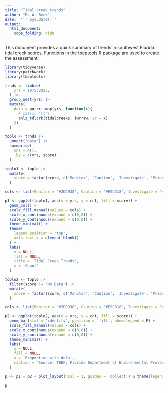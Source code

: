 ```yaml
---
title: "Tidal creek trends"
author: "M. W. Beck"
date:  "`r Sys.Date()`"
output: 
  html_document:
    code_folding: hide
---
```


This document provides a quick summary of trends in southwest Florida tidal creek scores.  Functions in the [tbeptools](https://tbep-tech.github.io/tbeptools/){target="_blank"} R package are used to create the assessment.

```r
library(tidyverse)
library(patchwork)
library(tbeptools)

trnds <- tibble(
    yrs = 1975:2023,
  ) |> 
  group_nest(yrs) |> 
  mutate(
    data = purrr::map(yrs, function(x){
      # cat(x, '\t')
      anlz_tdlcrk(tidalcreeks, iwrraw, yr = x)
    }) 
  )

toplo <- trnds |> 
  unnest('data') |> 
  summarise(
    cnt = n(), 
    .by = c(yrs, score)
  ) 

toplo1 <- toplo |> 
  mutate(
    score = factor(score, c('Monitor', 'Caution', 'Investigate', 'Prioritize', 'No Data'))
  )

cols <- list(Monitor = '#2DC938', Caution = '#E9C318', Investigate = '#EE7600', Prioritize = '#FF4040', `No Data` = '#ADD8E6')

p1 <- ggplot(toplo1, aes(x = yrs, y = cnt, fill = score)) +
  geom_col() +
  scale_fill_manual(values = cols) +
  scale_x_continuous(expand = c(0,0)) +
  scale_y_continuous(expand = c(0,0)) +
  theme_minimal() +
  theme(
    legend.position = 'top', 
    axis.text.x = element_blank()
  ) + 
  labs(
    x = NULL,
    fill = NULL,
    title = 'Tidal Creek Trends',
    y = 'Count'
  )

toplo2 <- toplo |> 
  filter(score != 'No Data') |> 
  mutate(
    score = factor(score, c('Monitor', 'Caution', 'Investigate', 'Prioritize'))
  )

cols <- list(Monitor = '#2DC938', Caution = '#E9C318', Investigate = '#EE7600', Prioritize = '#FF4040')

p2 <- ggplot(toplo2, aes(x = yrs, y = cnt, fill = score)) +
  geom_bar(stat = 'identity', position = 'fill', show.legend = F) +
  scale_fill_manual(values = cols) +
  scale_x_continuous(expand = c(0,0)) +
  scale_y_continuous(expand = c(0,0)) +
  theme_minimal() +
  labs(
    x = NULL,
    fill = NULL,
    y = 'Proportion with data',
    caption = 'Source: TBEP, Florida Department of Environmental Protection, Impaired Waters Rule, Run 65'
  )

p <- p1 + p2 + plot_layout(ncol = 1, guides = 'collect') & theme(legend.position = 'top')

p
```

